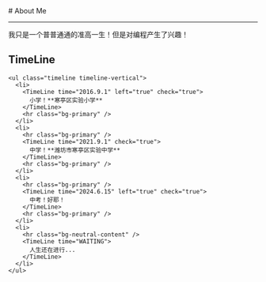 
<BaseLayout PageID="about">
  <BaseCard title="about">
# About Me

---


我只是一个普普通通的准高一生！但是对编程产生了兴趣！

## TimeLine

    <ul class="timeline timeline-vertical">
      <li>
        <TimeLine time="2016.9.1" left="true" check="true">
          小学！**寒亭区实验小学**
        </TimeLine>
        <hr class="bg-primary" />
      </li>
      <li>
        <hr class="bg-primary" />
        <TimeLine time="2021.9.1" check="true">
          中学！**潍坊市寒亭区实验中学**
        </TimeLine>
        <hr class="bg-primary" />
      </li>
      <li>
        <hr class="bg-primary" />
        <TimeLine time="2024.6.15" left="true" check="true">
          中考！好耶！
        </TimeLine>
        <hr class="bg-primary" />
      </li>
      <li>
        <hr class="bg-neutral-content" />
        <TimeLine time="WAITING"> 
          人生还在进行...
        </TimeLine>
      </li>
    </ul>
  </BaseCard>
</BaseLayout>